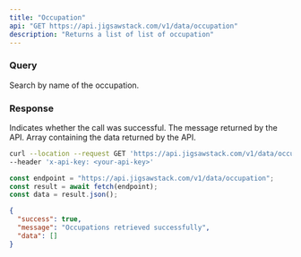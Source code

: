 ```yaml
---
title: "Occupation"
api: "GET https://api.jigsawstack.com/v1/data/occupation"
description: "Returns a list of list of occupation"
---
```


### Query

<ParamField query="name" type="string">
  Search by name of the occupation.
</ParamField>

<Snippet file="header.mdx" />

### Response

<ResponseField name="success" type="boolean">
  Indicates whether the call was successful.
</ResponseField>

<ResponseField name="message" type="string">
  The message returned by the API.
</ResponseField>

<ResponseField name="data" type="JSON">
  Array containing the data returned by the API.
</ResponseField>

<RequestExample>

```bash cURL
curl --location --request GET 'https://api.jigsawstack.com/v1/data/occupation' \
--header 'x-api-key: <your-api-key>'
```

```javascript Node.js
const endpoint = "https://api.jigsawstack.com/v1/data/occupation";
const result = await fetch(endpoint);
const data = result.json();
```

</RequestExample>

<ResponseExample>

```json Response
{
  "success": true,
  "message": "Occupations retrieved successfully",
  "data": []
}
```

</ResponseExample>
